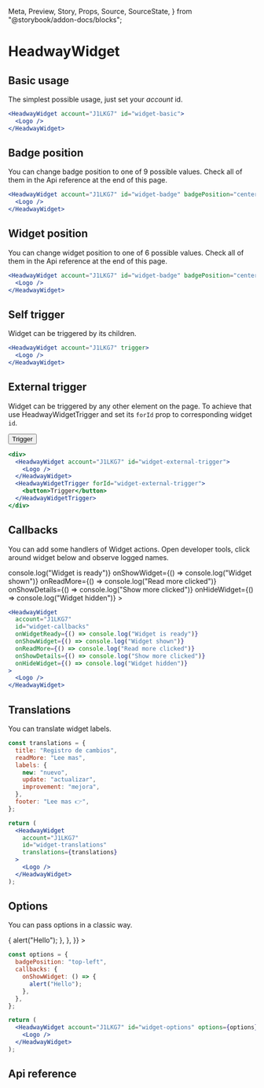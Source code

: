   Meta,
  Preview,
  Story,
  Props,
  Source,
  SourceState,
} from "@storybook/addon-docs/blocks";

<Meta title="HeadwayWidget" component={HeadwayWidget} />

# HeadwayWidget

## Basic usage

The simplest possible usage, just set your _account_ id.

<Preview withSource="none">
  <Story name="Basic">
    <HeadwayWidget account="J1LKG7" id="widget-basic">
      <Logo />
    </HeadwayWidget>
  </Story>
</Preview>

```jsx
<HeadwayWidget account="J1LKG7" id="widget-basic">
  <Logo />
</HeadwayWidget>
```

## Badge position

You can change badge position to one of 9 possible values. Check all of them in the Api reference at the end of this page.

<Preview withSource="none">
  <Story name="Badge Position">
    <HeadwayWidget
      account="J1LKG7"
      id="widget-badge"
      badgePosition="center-left"
    >
      <Logo />
    </HeadwayWidget>
  </Story>
</Preview>

```jsx
<HeadwayWidget account="J1LKG7" id="widget-badge" badgePosition="center-left">
  <Logo />
</HeadwayWidget>
```

## Widget position

You can change widget position to one of 6 possible values. Check all of them in the Api reference at the end of this page.

<Preview withSource="none">
  <Story name="Widget Position">
    <HeadwayWidget account="J1LKG7" id="widget-position" position="center-left">
      <Logo />
    </HeadwayWidget>
  </Story>
</Preview>

```jsx
<HeadwayWidget account="J1LKG7" id="widget-badge" badgePosition="center-left">
  <Logo />
</HeadwayWidget>
```

## Self trigger

Widget can be triggered by its children.

<Preview withSource="none">
  <Story name="Self trigger">
    <div style={{ display: "flex" }}>
      <HeadwayWidget account="J1LKG7" trigger>
        <Logo />
      </HeadwayWidget>
    </div>
  </Story>
</Preview>

```jsx
<HeadwayWidget account="J1LKG7" trigger>
  <Logo />
</HeadwayWidget>
```

## External trigger

Widget can be triggered by any other element on the page. To achieve that use HeadwayWidgetTrigger and set its `forId`
prop to corresponding widget `id`.

<Preview withSource="none">
  <Story name="External trigger">
    <div style={{ display: "flex" }}>
      <HeadwayWidget account="J1LKG7" id="widget-external-trigger">
        <Logo />
      </HeadwayWidget>
      <HeadwayWidgetTrigger forId="widget-external-trigger">
        <button>Trigger</button>
      </HeadwayWidgetTrigger>
    </div>
  </Story>
</Preview>

```jsx
<div>
  <HeadwayWidget account="J1LKG7" id="widget-external-trigger">
    <Logo />
  </HeadwayWidget>
  <HeadwayWidgetTrigger forId="widget-external-trigger">
    <button>Trigger</button>
  </HeadwayWidgetTrigger>
</div>
```

## Callbacks

You can add some handlers of Widget actions. Open developer tools, click around widget below and observe
logged names.

<Preview withSource="none">
  <Story name="Handlers">
    <div style={{ display: "flex" }}>
      <HeadwayWidget
        account="J1LKG7"
        id="widget-callbacks"
        onWidgetReady={() => console.log("Widget is ready")}
        onShowWidget={() => console.log("Widget shown")}
        onReadMore={() => console.log("Read more clicked")}
        onShowDetails={() => console.log("Show more clicked")}
        onHideWidget={() => console.log("Widget hidden")}
      >
        <Logo />
      </HeadwayWidget>
    </div>
  </Story>
</Preview>

```jsx
<HeadwayWidget
  account="J1LKG7"
  id="widget-callbacks"
  onWidgetReady={() => console.log("Widget is ready")}
  onShowWidget={() => console.log("Widget shown")}
  onReadMore={() => console.log("Read more clicked")}
  onShowDetails={() => console.log("Show more clicked")}
  onHideWidget={() => console.log("Widget hidden")}
>
  <Logo />
</HeadwayWidget>
```

## Translations

You can translate widget labels.

<Preview withSource="none">
  <Story name="Translations">
    <div style={{ display: "flex" }}>
      <HeadwayWidget
        account="J1LKG7"
        id="widget-translations"
        translations={{
          title: "Registro de cambios",
          readMore: "Lee mas",
          labels: {
            new: "nuevo",
            update: "actualizar",
            improvement: "mejora",
          },
          footer: "Lee mas 👉",
        }}
      >
        <Logo />
      </HeadwayWidget>
    </div>
  </Story>
</Preview>

```jsx
const translations = {
  title: "Registro de cambios",
  readMore: "Lee mas",
  labels: {
    new: "nuevo",
    update: "actualizar",
    improvement: "mejora",
  },
  footer: "Lee mas 👉",
};

return (
  <HeadwayWidget
    account="J1LKG7"
    id="widget-translations"
    translations={translations}
  >
    <Logo />
  </HeadwayWidget>
);
```

## Options

You can pass options in a classic way.

<Preview withSource="none">
  <Story name="Options">
    <HeadwayWidget
      account="J1LKG7"
      id="widget-options"
      options={{
        badgePosition: "top-left",
        callbacks: {
          onShowWidget: () => {
            alert("Hello");
          },
        },
      }}
    >
      <Logo />
    </HeadwayWidget>
  </Story>
</Preview>

```jsx
const options = {
  badgePosition: "top-left",
  callbacks: {
    onShowWidget: () => {
      alert("Hello");
    },
  },
};

return (
  <HeadwayWidget account="J1LKG7" id="widget-options" options={options}>
    <Logo />
  </HeadwayWidget>
);
```

## Api reference

<Props of={HeadwayWidget} />
